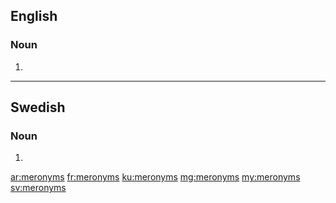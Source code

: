 ==English==

===Noun===
{{head|en}}

# {{plural of|meronym}}

----

==Swedish==

===Noun===
{{head|sv|noun form}}

# {{sv-noun-form-indef-gen|meronym}}

[[ar:meronyms]]
[[fr:meronyms]]
[[ku:meronyms]]
[[mg:meronyms]]
[[my:meronyms]]
[[sv:meronyms]]